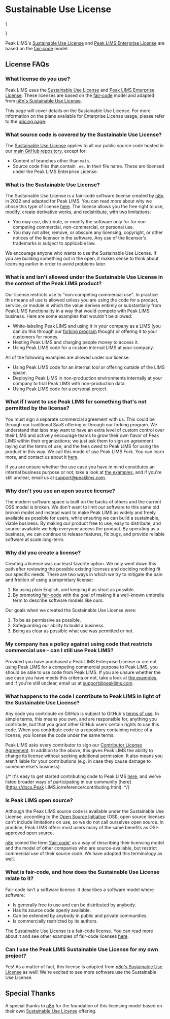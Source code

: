 
# Sustainable Use License

{
<div>
      <InfoBanner informationText="Proprietary licenses will be available for enterprise customers." />
</div>
}

Peak LIMS's [Sustainable Use License](https://github.com/peaklims/PeakLimsApi/blob/main/LICENSE.md) and [Peak LIMS Enterprise License](https://github.com/peaklims/PeakLimsApi/blob/main/LICENSE_EE.md) are based on the [fair-code](http://faircode.io/) model.

## License FAQs

### What license do you use?

Peak LIMS uses the [Sustainable Use License](https://github.com/peaklims/PeakLimsApi/blob/main/LICENSE.md) and
[Peak LIMS Enterprise License](https://github.com/peaklims/PeakLimsApi/blob/main/LICENSE_EE.md). These licenses
are based on the [fair-code](http://faircode.io/) model and adapted from [n8n's Sustainable Use License](https://docs.n8n.io/sustainable-use-license/).

This page will cover details on the Sustainable Use License. For more information on the plans available for Enterprise License usage, please refer to the [pricing page](/pricing).

### What source code is covered by the Sustainable Use License?

The [Sustainable Use License](https://github.com/peaklims/PeakLimsApi/blob/main/LICENSE.md) applies to all our public source code hosted in our 
[main GitHub repository](https://github.com/peaklims), except for:

- Content of branches other than `main`.
- Source code files that contain `.ee.` in their file name. These are licensed under the Peak LIMS Enterprise License.

### What is the Sustainable Use License?

The Sustainable Use License is a fair-code software license created by [n8n](https://n8n.io/) in 2022 and adapted for Peak LIMS. You can read more about 
why we chose this type of license [here](#why-did-you-create-a-license). The license allows you the free right to use, modify, create
 derivative works, and redistribute, with two limitations:

- You may use, distribute, or modify the software only for for non-competing commercial, non-commercial, or personal use.
- You may not alter, remove, or obscure any licensing, copyright, or other notices of the licensor in the software. Any 
use of the licensor's trademarks is subject to applicable law.

We encourage anyone who wants to use the Sustainable Use License. If you are building something out in the open, it makes sense to 
think about licensing earlier in order to avoid problems later. 

### What is and isn't allowed under the Sustainable Use License in the context of the Peak LIMS product?

Our license restricts use to "non-competing commercial use". In practice this means all use is allowed unless you are using the code for 
a product, service, or module in which the value derives entirely or substantially from Peak LIMS functionality in a way that would compete 
with Peak LIMS business. Here are some examples that wouldn't be allowed:

- White-labeling Peak LIMS and using it in your company as a LIMS (you can do this through our [forking program](/forking) though) or offering it to your customers for money.
- Hosting Peak LIMS and charging people money to access it.
- Using Peak LIMS code for a custom internal LIMS at your company.

All of the following examples are allowed under our license:

- Using Peak LIMS code for an internal tool or offering outside of the LIMS space.
- Deploying Peak LIMS in non-production environments internally at your company to trial Peak LIMS with non-production data.
- Using Peak LIMS code for a personal project.

### What if I want to use Peak LIMS for something that's not permitted by the license?

You must sign a separate commercial agreement with us. This could be through our traditional SaaS offering or through our forking program.
We understand that labs may want to have an extra level of custom control over their LIMS and actively encourage teams to grow their own
flavor of Peak LIMS within their organizations; we just ask them to sign an agreement laying out the terms of use, and the fees owed to Peak 
LIMS for using the product in this way. We call this mode of use Peak LIMS Fork. You can learn more, and contact us 
about it [here](/forking).

If you are unsure whether the use case you have in mind constitutes an internal business purpose or not, take a look at 
[the examples](#what-is-and-isnt-allowed-under-the-sustainable-use-license-in-the-context-of-the-peak-lims-product), and 
if you're still unclear, email us at [support@peaklims.com](mailto:support@peaklims.com).

### Why don't you use an open source license?

The modern software space is built on the backs of others and the current OSS model is broken. We don't want to limit our software to 
this same old broken model and instead want to make Peak LIMS as widely and freely available as possible for users, while ensuring 
we can build a sustainable, viable business. By making our product free to use, easy to distribute, and source-available we help 
everyone access the product. By operating as a business, we can continue to release features, fix bugs, and provide reliable 
software at scale long-term.

### Why did you create a license?

Creating a license was our least favorite option. We only went down this path after reviewing the possible existing licenses and
 deciding nothing fit our specific needs. There are two ways in which we try to mitigate the pain and friction of using a proprietary license:

1. By using plain English, and keeping it as short as possible.
2. By promoting [fair-code](https://faircode.io/) with the goal of making it a well-known umbrella term to describe software models like ours.

Our goals when we created the Sustainable Use License were:

1. To be as permissive as possible.
2. Safeguarding our ability to build a business.
3. Being as clear as possible what use was permitted or not.

### My company has a policy against using code that restricts commercial use - can I still use Peak LIMS?

Provided you have purchased a Peak LIMS Enterprise License or are not using Peak LIMS for a competing 
commercial purpose to Peak LIMS, you should be able to use code from Peak LIMS. If you are unsure whether the use 
case you have meets this criteria or not, take a look at [the examples](#what-is-and-isnt-allowed-under-the-sustainable-use-license-in-the-context-of-the-peak-lims-product), 
and if you're still unclear, email us at [support@peaklims.com](mailto:support@peaklims.com).

### What happens to the code I contribute to Peak LIMS in light of the Sustainable Use License?

Any code you contribute on GitHub is subject to GitHub's [terms of use](https://docs.github.com/en/site-policy/github-terms/github-terms-of-service#d-user-generated-content). 
In simple terms, this means you own, and are responsible for, anything you contribute, but that you 
grant other GitHub users certain rights to use this code. When you contribute code to a repository 
containing notice of a license, you license the code under the same terms.

Peak LIMS asks every contributor to sign our [Contributor License Agreement](https://github.com/peaklims/PeakLimsApi/blob/main/CONTRIBUTOR_LICENSE_AGREEMENT.md). 
In addition to the above, this gives Peak LIMS the ability to change its license without seeking additional permission. 
It also means you aren't liable for your contributions (e.g. in case they cause damage to someone else's business).

{/* It's easy to get started contributing code to Peak LIMS [here](https://github.com/PeakLIMS-io), and we've listed broader 
ways of participating in our community [here](https://docs.Peak LIMS.io/reference/contributing.html). */}

### Is Peak LIMS open source?

Although the Peak LIMS source code is available under the Sustainable Use License, according to the [Open Source Initiative](https://opensource.org/) (OSI), 
open source licenses can't include limitations on use, so we do not call ourselves open source. In practice, 
Peak LIMS offers most users many of the same benefits as OSI-approved open source.

[n8n](https://n8n.io/) coined the term ['fair-code'](https://faircode.io/) as a way of describing their licensing model and the model of 
other companies who are source-available, but restrict commercial use of their source code. We have adopted this terminology as well.

### What is fair-code, and how does the Sustainable Use License relate to it?

Fair-code isn't a software license. It describes a software model where software:

- Is generally free to use and can be distributed by anybody.
- Has its source code openly available.
- Can be extended by anybody in public and private communities.
- Is commercially restricted by its authors.

The Sustainable Use License is a fair-code license. You can read more about it and see other examples of fair-code licenses [here](https://faircode.io/).

### Can I use the Peak LIMS Sustainable Use License for my own project?

Yes! As a matter of fact, this license is adapted from [n8n's Sustainable Use License](https://docs.n8n.io/sustainable-use-license/) as well! 
We're excited to see more software use the Sustainable Use License.

## Special Thanks

A special thanks to [n8n](https://n8n.io/) for the foundation of this licensing model based on their own [Sustainable Use License](https://docs.n8n.io/sustainable-use-license/) offering.
